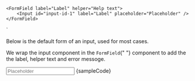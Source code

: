 

    <FormField label="Label" helper="Help text">
        <Input id="input-id-1" label="Label" placeholder="Placeholder" />
    </FormField>
`

<Section contained={true} style={{ paddingTop: 0 }}>
	<p>Below is the default form of an input, used for most cases.</p>
	<p>
		We wrap the input component in the <Code small={true}>FormField</Code>{" "}
		component to add the the label, helper text and error messoge.
	</p>
	<Preview wrapper={true}>
		<FormField label="Label" helper="Help text">
			<Input id="input-id-1" label="Label" placeholder="Placeholder" />
		</FormField>
	</Preview>
	<Snippet language="js">{sampleCode}</Snippet>
</Section>

<Section style={{ paddingTop: 0 }}>
	<Switcher>
		<div label="States" value="states">
			<States />
		</div>
		<div label="Size" value="size">
			<Size />
		</div>
		<div label="Input with Icon" value="icon">
			<Icon />
		</div>
	</Switcher>
</Section>
